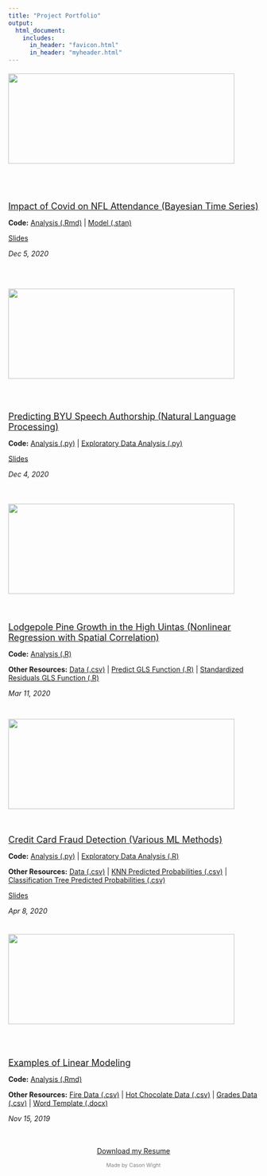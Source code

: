 ```yaml
---
title: "Project Portfolio"
output: 
  html_document:
    includes:
      in_header: "favicon.html" 
      in_header: "myheader.html"
---
```


<!-- Global site tag (gtag.js) - Google Analytics -->
<script async src="https://www.googletagmanager.com/gtag/js?id=G-96P79DKY2K"></script>
<script>
  window.dataLayer = window.dataLayer || [];
  function gtag(){dataLayer.push(arguments);}
  gtag('js', new Date());

  gtag('config', 'G-96P79DKY2K');
</script>
  
:::: {.col-md-12}
::: {.col-md-5 style="height:200px"}
<div style="height:200px; position:relative">
<div style="margin: 0; position: relative;
  top: 50%; -ms-transform: translateY(-50%);
  transform: translateY(-50%);">
<a href="Stat 651 Project/Project Report.pdf" download  target="_blank">![](Portfolio Images/Games_Won.png){width=95%}</a>
</div>
</div>
:::
::: {.col-md-7 style="height:200px"}
<div style="height:200px; position:relative">
<div style="margin: 0; position: relative;
  top: 50%; -ms-transform: translateY(-50%);
  transform: translateY(-50%);">
<a href="Stat 651 Project/Project Report.pdf" download target="_blank"><p style="font-size:large; margin-bottom:0">Impact of Covid on NFL Attendance (Bayesian Time Series)</p></a>
<p style="margin-bottom:0">**Code:** <a href="Stat 651 Project/Analysis Code.Rmd" download target="_blank">Analysis (.Rmd)</a> | <a href="Stat 651 Project/final_stan.stan" download target="_blank">Model (.stan)</a></p>
<a href="Stat 651 Project/Project Presentation.pdf" download target="_blank"><p style="margin-bottom:0">Slides</p></a>
*Dec 5, 2020*
</div>
</div>
:::
::::

:::: {.col-md-12}
::: {.col-md-5 style="height:200px"}
<div style="height:200px; position:relative">
<div style="margin: 0; position: relative;
  top: 50%; -ms-transform: translateY(-50%);
  transform: translateY(-50%);">
<a href="Stat 666 Project/Project Report.pdf" download target="_blank">![](Portfolio Images/general-conference.gif){width=95%}</a>
</div>
</div>
:::
::: {.col-md-7 style="height:200px"}
<div style="height:200px; position:relative">
<div style="margin: 0; position: relative;
  top: 50%; -ms-transform: translateY(-50%);
  transform: translateY(-50%);">
<a href="Stat 666 Project/Project Report.pdf" download target="_blank"><p style="font-size:large; margin-bottom:0">Predicting BYU Speech Authorship (Natural Language Processing)</p></a>
<p style="margin-bottom:0">**Code:** <a href="Stat 666 Project/clean_analysis.py" download target="_blank">Analysis (.py)</a> | <a href="Stat 666 Project/EDA.py" download target="_blank">Exploratory Data Analysis (.py)</a></p>
<a href="Stat 666 Project/Final Project.pptx" download target="_blank"><p style="margin-bottom:0">Slides</p></a>
*Dec 4, 2020*
</div>
</div>
:::
::::

:::: {.col-md-12}
::: {.col-md-5 style="height:200px"}
<div style="height:200px; position:relative">
<div style="margin: 0; position: relative;
  top: 50%; -ms-transform: translateY(-50%);
  transform: translateY(-50%);">
<a href="Stat 536 Lodgepole Project/Project Report.pdf" download target="_blank">![](Portfolio Images/lodgepole.png){width=95%}</a>
</div>
</div>
:::
::: {.col-md-7 style="height:200px"}
<div style="height:200px; position:relative">
<div style="margin: 0; position: relative;
  top: 50%; -ms-transform: translateY(-50%);
  transform: translateY(-50%);">
<a href="Stat 536 Lodgepole Project/Project Report.pdf" download target="_blank"><p style="font-size:large; margin-bottom:0">Lodgepole Pine Growth in the High Uintas (Nonlinear Regression with Spatial Correlation)</p></a>
<p style="margin-bottom:0">**Code:** <a href="Stat 536 Lodgepole Project/forest.r" download target="_blank">Analysis (.R)</a></p>
<p style="margin-bottom:0">**Other Resources:** <a href="Stat 536 Lodgepole Project/LodgepoleInUintas.csv" download target="_blank">Data (.csv)</a> | <a href="Stat 536 Lodgepole Project/predictgls.R" download target="_blank">Predict GLS Function (.R)</a> | <a href="Stat 536 Lodgepole Project/stdres.gls.R" download target="_blank">Standardized Residuals GLS Function (.R)</a></p>
*Mar 11, 2020*
</div>
</div>
:::
::::

:::: {.col-md-12}
::: {.col-md-5 style="height:200px"}
<div style="height:200px; position:relative">
<div style="margin: 0; position: relative;
  top: 50%; -ms-transform: translateY(-50%);
  transform: translateY(-50%);">
<a href="Stat 536 Credit Project/Project Report.pdf" download target="_blank">![](Portfolio Images/Credit.png){width=95%}</a>
</div>
</div>
:::
::: {.col-md-7 style="height:200px"}
<div style="height:200px; position:relative">
<div style="margin: 0; position: relative;
  top: 50%; -ms-transform: translateY(-50%);
  transform: translateY(-50%);">
<a href="Stat 536 Credit Project/Project Report.pdf" download target="_blank"><p style="font-size:large; margin-bottom:0">Credit Card Fraud Detection (Various ML Methods)</p></a>
<p style="margin-bottom:0">**Code:** <a href="Stat 536 Credit Project/CreditFraud.py" download target="_blank">Analysis (.py)</a> | <a href="Stat 536 Credit Project/Boxplots.R" download target="_blank">Exploratory Data Analysis (.R)</a></p>
<p style="margin-bottom:0">**Other Resources:** <a href="https://www.kaggle.com/mlg-ulb/creditcardfraud/home" target="_blank">Data (.csv)</a> | <a href="Stat 536 Credit Project/probs_knn.csv" download target="_blank">KNN Predicted Probabilities (.csv)</a> | <a href="Stat 536 Credit Project/pred_probs.csv" download target="_blank">Classification Tree Predicted Probabilities (.csv)</a></p>
<a href="Stat 536 Credit Project/Project Report.pdf" download target="_blank"><p style="margin-bottom:0">Slides</p></a>
*Apr 8, 2020*
</div>
</div>
:::
::::

:::: {.col-md-12}
::: {.col-md-5 style="height:200px"}
<div style="height:200px; position:relative">
<div style="margin: 0; position: relative;
  top: 50%; -ms-transform: translateY(-50%);
  transform: translateY(-50%);">
<a href="Stat 535 Project/Project Report.pdf" download target="_blank">![](Portfolio Images/linear_models.png){width=95%}</a>
</div>
</div>
:::
::: {.col-md-7 style="height:200px"}
<div style="height:200px; position:relative">
<div style="margin: 0; position: relative;
  top: 50%; -ms-transform: translateY(-50%);
  transform: translateY(-50%);">
<a href="Stat 535 Project/Project Report.pdf" download target="_blank"><p style="font-size:large; margin-bottom:0">Examples of Linear Modeling</p></a>
<p style="margin-bottom:0">**Code:** <a href="Stat 666 Project/Application Portfolio.Rmd" download target="_blank">Analysis (.Rmd)</a></p>
<p style="margin-bottom:0">**Other Resources:** <a href="Stat 535 Project/fires.csv" download target="_blank">Fire Data (.csv)</a> | <a href="Stat 535 Project/HotChocolate.csv" download target="_blank">Hot Chocolate Data (.csv)</a> | <a href="Stat 535 Project/grades.csv" download target="_blank">Grades Data (.csv)</a> | <a href="Stat 535 Project/MyTemplate.docx" download target="_blank">Word Template (.docx)</a></p>
*Nov 15, 2019*
</div>
</div>
:::
::::


<link rel="stylesheet" href="https://cdnjs.cloudflare.com/ajax/libs/font-awesome/4.7.0/css/font-awesome.min.css">
  
<p style="text-align: center;">
    <a href="mailto:cason.wight@gmail.com?subject = Feedback&body = Message" target="_blank" class="fa fa-send fa-lg fa-fw"></a>
    <a href="https://www.linkedin.com/in/casonwight/" target="_blank" class="fa fa-linkedin fa-lg fa-fw"></a>
    <a href="https://github.com/casonwight" target="_blank" class="fa fa-github fa-lg fa-fw"></a>
</p>

<a href="Resume 2020.pdf" download target="_blank"><p style="text-align:center">Download my Resume</p></a>
<p style="text-align:center; font-size:75%; color:grey">Made by Cason Wight</p>